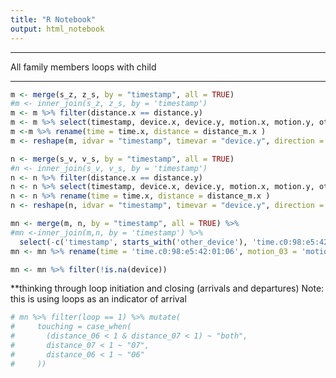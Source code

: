 ```yaml
---
title: "R Notebook"
output: html_notebook
---
```


----------------------------------

All family members loops with child

-----------------------------------


```r
m <- merge(s_z, z_s, by = "timestamp", all = TRUE)
#m <- inner_join(s_z, z_s, by = 'timestamp')
m <- m %>% filter(distance.x == distance.y)
m <- m %>% select(timestamp, device.x, device.y, motion.x, motion.y, other_device.x, other_device.y, distance_m.x, time.x)
m <-m %>% rename(time = time.x, distance = distance_m.x )
m <- reshape(m, idvar = "timestamp", timevar = "device.y", direction = "wide")
```



```r
n <- merge(s_v, v_s, by = "timestamp", all = TRUE)
#n <- inner_join(s_v, v_s, by = 'timestamp')
n <- n %>% filter(distance.x == distance.y)
n <- n %>% select(timestamp, device.x, device.y, motion.x, motion.y, other_device.x, other_device.y, distance_m.x, time.x)
n <- n %>% rename(time = time.x, distance = distance_m.x )
n <- reshape(n, idvar = "timestamp", timevar = "device.y", direction = "wide")
```

```r
mn <- merge(m, n, by = "timestamp", all = TRUE) %>%
#mn <-inner_join(m,n, by = 'timestamp') %>% 
  select(-c('timestamp', starts_with('other_device'), 'time.c0:98:e5:42:01:07', 'device.x.c0:98:e5:42:01:07', 'motion.x.c0:98:e5:42:01:07'))
mn <- mn %>% rename(time = 'time.c0:98:e5:42:01:06', motion_03 = 'motion.x.c0:98:e5:42:01:06', motion_06 = 'motion.y.c0:98:e5:42:01:06', motion_07 = 'motion.y.c0:98:e5:42:01:07', device = 'device.x.c0:98:e5:42:01:06', distance_06 = 'distance.c0:98:e5:42:01:06', distance_07 = 'distance.c0:98:e5:42:01:07')

mn <- mn %>% filter(!is.na(device))
```


**thinking through loop initiation and closing (arrivals and departures) 
Note: this is using loops as an indicator of arrival


```r
# mn %>% filter(loop == 1) %>% mutate(
#     touching = case_when(
#       (distance_06 < 1 & distance_07 < 1) ~ "both",
#       distance_07 < 1 ~ "07",
#       distance_06 < 1 ~ "06"
#     ))
```





